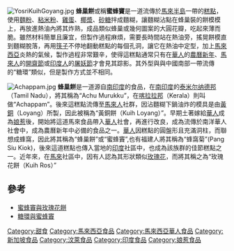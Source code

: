 [[File:YosriKuihGoyang.jpg|thumb]]
'''蜂巢餅'''或稱'''蜜蜂竇'''是一道流傳於[[馬來半島|馬來半島]]一帶的[[糕點|糕點]]，使用[[麵粉|麵粉]]、[[粘米粉|粘米粉]]、[[雞蛋|雞蛋]]、[[椰漿|椰漿]]、[[砂糖|砂糖]]拌成麵糊，讓麵糊沾點在蜂巢裝的餅模模上，再放進熱油內將其炸熟，成品類似蜂巢或幾何圖案的大圓花瓣，吃起來薄而脆。雖然材料簡單且廉宜，但製作過程麻煩，需要長時間站在熱油旁，搖晃餅模直到麵糊脫落，再用[[筷子|筷子]]不停地翻動糕點的每個孔洞，讓它在熱油中定型，加上[[馬來西亞|馬來西亞]]炎熱的氣候，製作過程非常艱辛，使得這糕點通常只有在[[華人|華人]]的[[農曆新年|農曆新年]]、[[馬來人|馬來人]]的[[開齋節|開齋節]]或[[印度人|印度人]]的[[屠妖節|屠妖節]]才會見其踪影。其外型與與中國南部一帶流傳的“糖環”類似，但是製作方式並不相同。

[[File:Achappam.jpg|thumb]]
'''蜂巢餅'''是一道源自[[南印度|南印度]]的食品，在[[南印度|南印度]]的[[泰米尔纳德邦|泰米尔纳德邦]]（Tamil Nadu），將其稱為“Achu Murukku”，在[[喀拉拉邦|喀拉拉邦]]（Kerala）則叫做“Achappam”。後來這糕點流傳至[[馬來人|馬來人]]社群，因沾麵糊下鍋油炸的模具是由[[黃銅|黃銅]]（Loyang）所製，因此被稱為“黃銅餅（Kuih Loyang）”。早期土著嫁給[[華人|華人]]成為[[娘惹|娘惹]]後，開始將這道馬來食品帶入[[華人|華人]]社會，再進行改良，成為流傳於南洋華人社會中，成為農曆新年中必備的食品之一。[[華人|華人]]因糕點的圓盤形且充滿洞柱，而聯想成蜂窩，因此將其稱為“蜂巢餅”或“蜜蜂竇”,也有福建人將其稱為“蜂窩菊”(Pang Siu Kiok)，後來這道糕點也傳入當地的[[印度|印度]]社區中，也成為該族群的佳節糕點之一。近年來，在[[馬來|馬來]]社區中，因有人認為其形狀類似[[玫瑰花|玫瑰花]]，而將其稱之為“玫瑰花餅（Kuih Ros）”

== 參考 ==
*[http://www.got1mag.com/blogs/kimcherng.php/2008/02/13/e_e_cl_e_c_lc_de_pec 蜜蜂竇與玫瑰花餅] {{Wayback|url=http://www.got1mag.com/blogs/kimcherng.php/2008/02/13/e_e_cl_e_c_lc_de_pec |date=20190816170303 }}
*[https://web.archive.org/web/20141214120940/http://news.sinchew.com.my/node/234444 糖環與蜜蜂竇]

{{馬來西亞各族料理}}

[[Category:甜食|Category:甜食]]
[[Category:馬來西亞食品|Category:馬來西亞食品]]
[[Category:馬來西亞華人食品|Category:馬來西亞華人食品]]
[[Category:新加坡食品|Category:新加坡食品]]
[[Category:汶萊食品|Category:汶萊食品]]
[[Category:印度食品|Category:印度食品]]
[[Category:娘惹食品|Category:娘惹食品]]